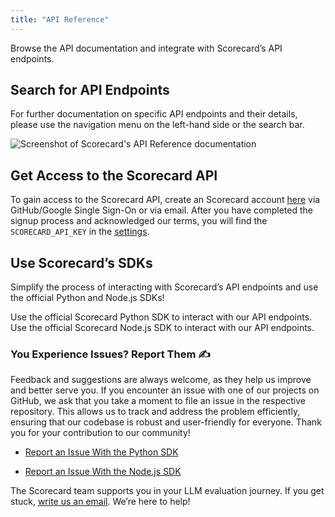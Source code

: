 ```yaml
---
title: "API Reference"
---
```


Browse the API documentation and integrate with Scorecard’s API endpoints.

## Search for API Endpoints

For further documentation on specific API endpoints and their details, please use the navigation menu on the left-hand side or the search bar.

![Screenshot of Scorecard's API Reference documentation](/api-reference/scorecard-docs-example-api-ref.png "Scorecard's API Reference")

## Get Access to the Scorecard API

To gain access to the Scorecard API, create an Scorecard account [here](https://accounts.getscorecard.ai/sign-up?redirect_url=https%3A%2F%2Fapp.getscorecard.ai%2F) via GitHub/Google Single Sign-On or via email. After you have completed the signup process and acknowledged our terms, you will find the `SCORECARD_API_KEY` in the [settings](https://app.getscorecard.ai/settings).

## Use Scorecard’s SDKs

Simplify the process of interacting with Scorecard’s API endpoints and use the official Python and Node.js SDKs!

<CardGroup cols={2}>
  <Card title="Python SDK" icon="python" href="https://github.com/scorecard-ai/scorecard-python">
    Use the official Scorecard Python SDK to interact with our API endpoints.
  </Card>
  <Card title="Node.js SDK" icon="node-js" href="https://github.com/scorecard-ai/scorecard-node">
    Use the official Scorecard Node.js SDK to interact with our API endpoints.
  </Card>
</CardGroup>

### You Experience Issues? Report Them ✍️

Feedback and suggestions are always welcome, as they help us improve and better serve you. If you encounter an issue with one of our projects on GitHub, we ask that you take a moment to file an issue in the respective repository. This allows us to track and address the problem efficiently, ensuring that our codebase is robust and user-friendly for everyone. Thank you for your contribution to our community!

* [Report an Issue With the Python SDK](https://github.com/scorecard-ai/scorecard-python/issues)

* [Report an Issue With the Node.js SDK](https://github.com/scorecard-ai/scorecard-node/issues)

The Scorecard team supports you in your LLM evaluation journey. If you get stuck, [write us an email](mailto:team@getscorecard.ai). We’re here to help!
